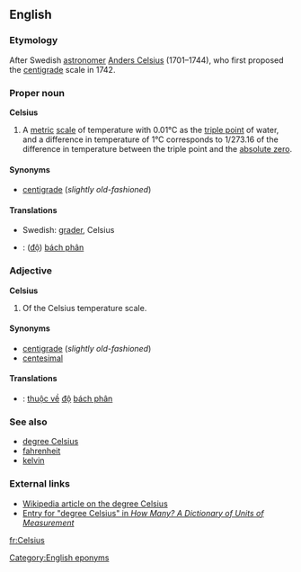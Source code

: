 ==English==
===Etymology===
After Swedish [[astronomer]] [[w:Anders Celsius|Anders Celsius]] (1701&ndash;1744), who first proposed the [[centigrade]] scale in 1742.

===Proper noun===
'''Celsius'''

#A [[metric]] [[scale]] of temperature with 0.01&deg;C as the [[triple point]] of water, and a difference in temperature of 1&deg;C corresponds to 1/273.16 of the difference in temperature between the triple point and the [[absolute zero]].

====Synonyms====
*[[centigrade]] (''slightly old-fashioned'')

====Translations====
*Swedish: [[grader]], Celsius
*{{vi}}: ([[độ]]) [[bách phân]]

===Adjective===
'''Celsius'''

#Of the Celsius temperature scale.

====Synonyms====
*[[centigrade]] (''slightly old-fashioned'')
*[[centesimal]]

====Translations====
*{{vi}}: [[thuộc về]] [[độ]] [[bách phân]]

===See also===
*[[degree Celsius]]
*[[fahrenheit]]
*[[kelvin]]

===External links===
*[[w:Celsius|Wikipedia article on the degree Celsius]]
*[http://www.unc.edu/~rowlett/units/dictD.html#celsius Entry for "degree Celsius" in <cite>How Many? A Dictionary of Units of Measurement</cite>]

[[Category:English eponyms]]
[[fr:Celsius]]